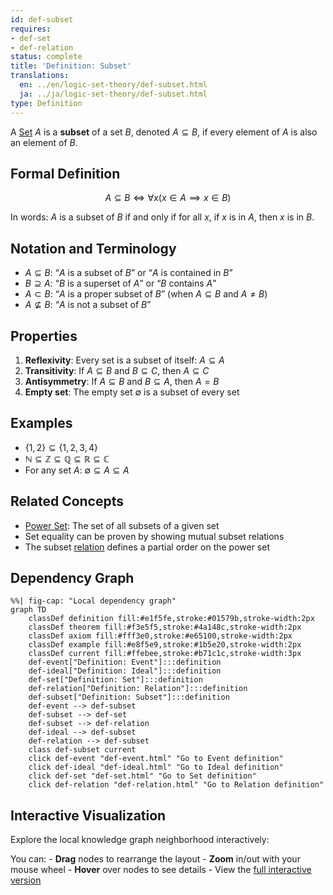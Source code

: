 ```yaml
---
id: def-subset
requires:
- def-set
- def-relation
status: complete
title: 'Definition: Subset'
translations:
  en: ../en/logic-set-theory/def-subset.html
  ja: ../ja/logic-set-theory/def-subset.html
type: Definition
---
```


A [Set](def-set.qmd) $A$ is a **subset** of a set $B$, denoted $A \subseteq B$, if every element of $A$ is also an element of $B$.

## Formal Definition

$$A \subseteq B \iff \forall x (x \in A \implies x \in B)$$

In words: $A$ is a subset of $B$ if and only if for all $x$, if $x$ is in $A$, then $x$ is in $B$.

## Notation and Terminology

- $A \subseteq B$: "$A$ is a subset of $B$" or "$A$ is contained in $B$"
- $B \supseteq A$: "$B$ is a superset of $A$" or "$B$ contains $A$"
- $A \subset B$: "$A$ is a proper subset of $B$" (when $A \subseteq B$ and $A \neq B$)
- $A \not\subseteq B$: "$A$ is not a subset of $B$"

## Properties

1. **Reflexivity**: Every set is a subset of itself: $A \subseteq A$
2. **Transitivity**: If $A \subseteq B$ and $B \subseteq C$, then $A \subseteq C$
3. **Antisymmetry**: If $A \subseteq B$ and $B \subseteq A$, then $A = B$
4. **Empty set**: The empty set $\emptyset$ is a subset of every set

## Examples

- $\{1, 2\} \subseteq \{1, 2, 3, 4\}$
- $\mathbb{N} \subseteq \mathbb{Z} \subseteq \mathbb{Q} \subseteq \mathbb{R} \subseteq \mathbb{C}$
- For any set $A$: $\emptyset \subseteq A \subseteq A$

## Related Concepts

- [Power Set](def-power-set.qmd): The set of all subsets of a given set
- Set equality can be proven by showing mutual subset relations
- The subset [relation](def-relation.qmd) defines a partial order on the power set

## Dependency Graph

```mermaid
%%| fig-cap: "Local dependency graph"
graph TD
    classDef definition fill:#e1f5fe,stroke:#01579b,stroke-width:2px
    classDef theorem fill:#f3e5f5,stroke:#4a148c,stroke-width:2px
    classDef axiom fill:#fff3e0,stroke:#e65100,stroke-width:2px
    classDef example fill:#e8f5e9,stroke:#1b5e20,stroke-width:2px
    classDef current fill:#ffebee,stroke:#b71c1c,stroke-width:3px
    def-event["Definition: Event"]:::definition
    def-ideal["Definition: Ideal"]:::definition
    def-set["Definition: Set"]:::definition
    def-relation["Definition: Relation"]:::definition
    def-subset["Definition: Subset"]:::definition
    def-event --> def-subset
    def-subset --> def-set
    def-subset --> def-relation
    def-ideal --> def-subset
    def-relation --> def-subset
    class def-subset current
    click def-event "def-event.html" "Go to Event definition"
    click def-ideal "def-ideal.html" "Go to Ideal definition"
    click def-set "def-set.html" "Go to Set definition"
    click def-relation "def-relation.html" "Go to Relation definition"
```

## Interactive Visualization

Explore the local knowledge graph neighborhood interactively:

::: {.graph-viz data-id="def-subset" data-width="700" data-height="500"}
:::

You can:
- **Drag** nodes to rearrange the layout
- **Zoom** in/out with your mouse wheel
- **Hover** over nodes to see details
- View the [full interactive version](../../output/interactive/def-subset.html){target="_blank"}
